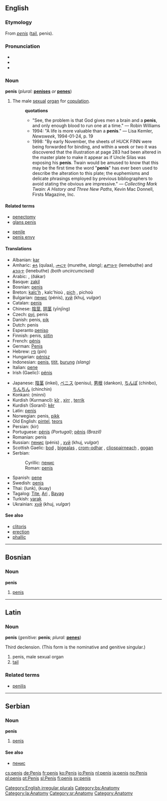 {{wikipedia}}
==English==

===Etymology===
From {{L.}} ''[[penis#Latin|penis]]'' ([[tail]], penis).

===Pronunciation===
*{{AHD|pē'nis, pē'nəs}}
*{{IPA|/ˈpiːnɪs/, /ˈpiːnəs/}}
*{{SAMPA|/"pi:nIs/, /"pi:n@s/}}

===Noun===
[[Category:English irregular plurals]]
'''penis''' (''plural:'' '''[[penises]]''' ''or'' '''[[penes]]''')

# The male [[sexual]] [[organ]] for [[copulation]].
#:'''quotations'''
#:*"See, the problem is that God gives men a brain and a '''penis''', and only enough blood to run one at a time." &mdash; Robin Williams
#:*1994: "A life is more valuable than a '''penis'''." &mdash; Lisa Kemler, ''Newsweek'', 1994-01-24, p. 19
#:*1998: "By early November, the sheets of HUCK FINN were being forwarded for binding, and within a week or two it was discovered that the illustration at page 283 had been altered in the master plate to make it appear as if Uncle Silas was exposing his '''penis'''. Twain would be amused to know that this may be the first time the word "'''penis'''" has ever been used to describe the alteration to this plate; the euphemisms and delicate phrasings employed by previous bibliographers to avoid stating the obvious are impressive." &mdash; ''Collecting Mark Twain: A History and Three New Paths'', Kevin Mac Donnell, Firsts Magazine, Inc.

====Related terms====
{{top}}
*[[penectomy]]
*[[glans penis]]
{{mid}}
*[[penile]]
*[[penis envy]]
{{bottom}}

====Translations====
{{top}}
*Albanian: [[kar]] {{m}}
*Amharic: [[ቁላ]] (qulaa), [[ሙርጥ]] (murethe, ''slang)''; [[ልምቡጥ]] (lemebuthe) and [[ልንቡጥ]] (lenebuthe) ''(both uncircumcised)''
*Arabic: {{ARchar|[[قضيب]]}} {{Unicode|(qaɖí:b)}} {{m}}, {{ARchar|[[ذكر]]}} (ðákar) {{m}}
*Basque: [[zakil]]
*Bosnian: [[penis#Bosnian|penis]] {{m}}
*Breton: [[kalc'h]] {{m}}, kalc'hioù {{p}}, [[pich]] {{m}}, pichoù {{p}}
*Bulgarian: [[пенис]] (pénis), [[хуй]] (khuj, ''vulgar'')
*Catalan: [[penis#Catalan|penis]] {{m}}
*Chinese: [[陰莖]], [[阴茎]] (yīnjīng)
*Czech: [[pyj]], penis
*Danish: penis, [[pik]]
*Dutch: penis {{m}}
*Esperanto [[peniso]]
*Finnish: penis, [[siitin]]
*French: [[pénis]] {{m}}
*German: [[Penis#German|Penis]] {{m}}
*Hebrew: [[פין]] (pin)
*Hungarian: [[pénisz]]
*Indonesian: [[penis#Indonesian|penis]], [[titit]], [[burung]] ''(slang)''
*Italian: [[pene]] {{m}}
*Irish (Gaelic): [[pénis]]
{{mid}}
*Japanese: [[陰茎]] (inkei), [[ペニス]] (penisu), [[男根]] (dankon), [[ちんぽ]] (chinbo), [[ちんちん]] (chinchin)
*Konkani: (minni)
*Kurdish (Kurmancî): [[kîr]] {{m}}, [[xirr]] {{m}}, [[terrik]] {{m}}
*Kurdish (Soranî): [[kêr]]
*Latin: [[penis#Latin|penis]] {{m}}
*Norwegian: penis, [[pikk]]
*Old English: [[pintel]], [[teors]]
*Persian: {{FAchar|[[کیر]]}} (kir)
*Portuguese: [[pénis]] {{m}} ''(Portugal)''; [[pênis]] {{m}} ''(Brazil)''
*Romanian: penis {{m}}
*Russian: [[пенис]] (pénis) {{m}}, [[хуй]] (khuj, ''vulgar'')
*Scottish Gaelic: [[bod#Scottish Gaelic|bod]] {{m}}, [[bigealas]] {{m}}, [[crom-odhar]] {{m}}, [[cliospairneach]] {{m}}, [[gogan]] {{m}}
*Serbian:
*:Cyrillic: [[пенис#Serbian|пенис]] {{m}}
*:Roman: [[penis#Serbian|penis]] {{m}}
*Spanish: [[pene]] {{m}}
*Swedish: [[penis#Swedish|penis]] {{m}}
*Thai: {{THchar|[[ลึงค์]]}} (lunk), {{THchar|[[ควย]]}} (kuay)
*Tagalog: [[Tite]], [[Ari]] , [[Bayag]]
*Turkish: [[yarak]]
*Ukrainian: [[хуй]] (khuj, ''vulgar'') {{m}}
{{bottom}}

====See also====
*[[clitoris]]
*[[erection]]
*[[phallic]]


----

==Bosnian==
===Noun===
'''penis''' {{m}} {{s}}
#[[penis#English|penis]]
[[Category:bs:Anatomy]]


----
==Latin==
===Noun===
'''penis''' {{m}} (''genitive:'' '''penis'''; ''plural:'' '''[[penes]]''')

Third declension. (This form is the nominative and genitive singular.)

# penis, male sexual organ
# [[tail]]

[[Category:la:Anatomy]]

===Related terms===
*[[penilis]]


----
==Serbian==
===Noun===
'''penis''' {{m}} {{s}}
#[[penis#English|penis]]
====See also====
*[[пенис#Serbian|пенис]]
[[Category:sr:Anatomy]]

[[Category:Anatomy]]
[[cs:penis]]
[[de:Penis]]
[[fr:penis]]
[[ko:Penis]]
[[io:Penis]]
[[nl:penis]]
[[ja:penis]]
[[no:Penis]]
[[pl:penis]]
[[pt:Penis]]
[[sl:Penis]]
[[fi:penis]]
[[sv:penis]]